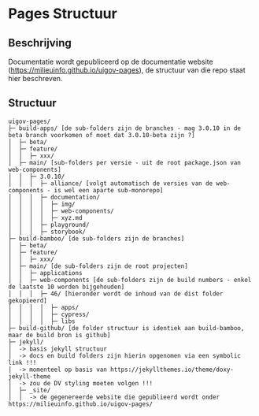 
<Meta title="Ontwikkeling/Pages Structuur" />

# Pages Structuur

## Beschrijving

Documentatie wordt gepubliceerd op de documentatie website (https://milieuinfo.github.io/uigov-pages), de structuur van
die repo staat hier beschreven.

## Structuur

```
uigov-pages/
├─ build-apps/ [de sub-folders zijn de branches - mag 3.0.10 in de beta branch voorkomen of moet dat 3.0.10-beta zijn ?]
│  ├─ beta/
│  ├─ feature/
│  │  ├─ xxx/
│  ├─ main/ [sub-folders per versie - uit de root package.json van web-components]
│  │  ├─ 3.0.10/
│  │  │  ├─ alliance/ [volgt automatisch de versies van de web-components - is wel een aparte sub-monorepo]
│  │  │  ├─ documentation/
│  │  │  │  ├─ img/
│  │  │  │  ├─ web-components/
│  │  │  │  ├─ xyz.md
│  │  │  ├─ playground/
│  │  │  ├─ storybook/
├─ build-bamboo/ [de sub-folders zijn de branches]
│  ├─ beta/
│  ├─ feature/
│  │  ├─ xxx/
│  ├─ main/ [de sub-folders zijn de root projecten]
│  │  ├─ applications
│  │  ├─ web-components [de sub-folders zijn de build numbers - enkel de laatste 10 worden bijgehouden]
│  │  │  ├─ 46/ [hieronder wordt de inhoud van de dist folder gekopieerd]
│  │  │  │  ├─ apps/
│  │  │  │  ├─ cypress/
│  │  │  │  ├─ libs
├─ build-github/ [de folder structuur is identiek aan build-bamboo, maar de build bron is github]
├─ jekyll/
│  -> basis jekyll structuur
│  -> docs en build folders zijn hierin opgenomen via een symbolic link !!!
│  -> momenteel op basis van https://jekyllthemes.io/theme/doxy-jekyll-theme
│  -> zou de DV styling moeten volgen !!!
│  ├─ _site/
│  │  -> de gegenereerde website die gepublieerd wordt onder https://milieuinfo.github.io/uigov-pages/
```
